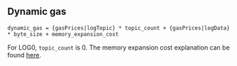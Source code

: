 ## Dynamic gas

    dynamic_gas = {gasPrices|logTopic} * topic_count + {gasPrices|logData} * byte_size + memory_expansion_cost

For LOG0, `topic_count` is 0.
The memory expansion cost explanation can be found [here](/about).
